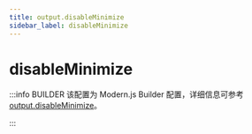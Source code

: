 ```yaml
---
title: output.disableMinimize
sidebar_label: disableMinimize
---
```

# disableMinimize

:::info BUILDER
该配置为 Modern.js Builder 配置，详细信息可参考 [output.disableMinimize](https://modernjs.dev/builder/api/config-output.html#output-disableminimize)。

:::


<Main />
